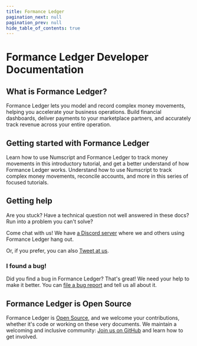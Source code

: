 ```yaml
---
title: Formance Ledger
pagination_next: null
pagination_prev: null
hide_table_of_contents: true
---
```



# Formance Ledger Developer Documentation

## What is Formance Ledger?

Formance Ledger lets you model and record complex money movements, helping you accelerate your business operations. Build financial dashboards, deliver payments to your marketplace partners, and accurately track revenue across your entire operation.

## Getting started with Formance Ledger

<DocCardGrid>

<DocCard icon="🔰" headline="Hello, world" cta="Get Started" link="get-started/" highlight="true">
    Learn how to use Numscript and Formance Ledger to track money movements in this introductory tutorial, and get a better understand of how Formance Ledger works.
</DocCard>

<DocCard icon="🚅" headline="Go further with Numscript" cta="Learn about Numscript" link="guides/">
    Understand how to use Numscript to track complex money movements, reconcile accounts, and more in this series of focused tutorials.
</DocCard>

</DocCardGrid>

## Getting help

Are you stuck? Have a technical question not well answered in these docs? Run into a problem you can't solve?

Come chat with us! We have [a Discord server](https://discord.com/invite/xyHvcbzk4w) where we and others using Formance Ledger hang out.

Or, if you prefer, you can also [Tweet at us](https://twitter.com/numaryhq).

### I found a bug!

Did you find a bug in Formance Ledger? That's great! We need your help to make it better. You can [file a bug report](https://github.com/numary/ledger/issues/new?assignees=&labels=bug&template=bug_report.md&title=) and tell us all about it.

## Formance Ledger is Open Source

Formance Ledger is [Open Source](https://github.com/numary/ledger/blob/main/LICENSE), and we welcome your contributions, whether it's code or working on these very documents. We maintain a welcoming and inclusive community: [Join us on GitHub](https://github.com/numary/ledger) and learn how to get involved.